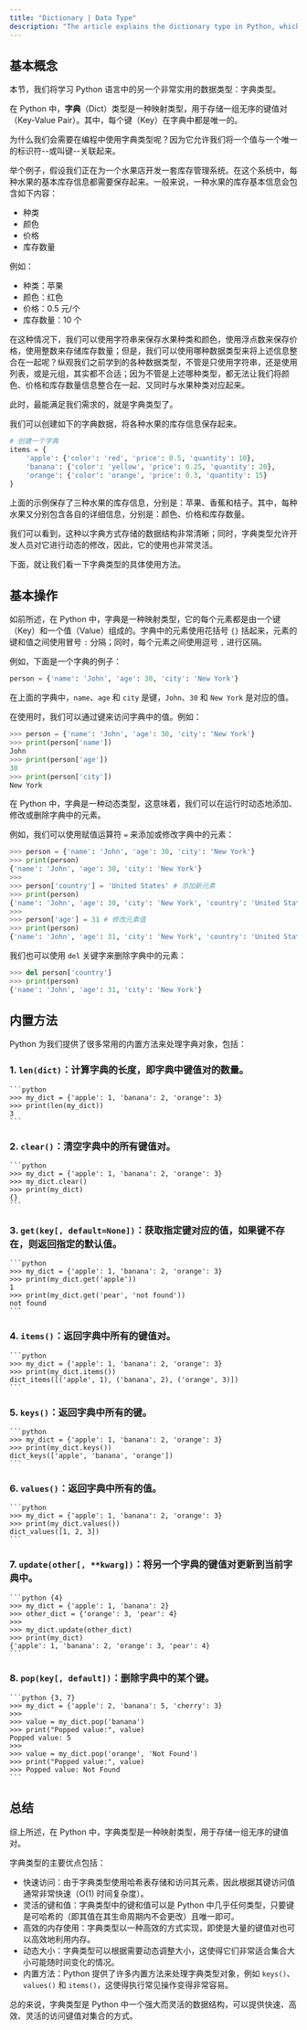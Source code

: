 ```yaml
---
title: "Dictionary | Data Type"
description: "The article explains the dictionary type in Python, which is used to store key-value pairs where each key is unique. It uses an example of a fruit store inventory system to show how dictionaries can organize and access data efficiently. The article also covers basic operations and benefits of dictionaries, including quick access times, dynamic sizing, and a variety of built-in methods."
---
```


## 基本概念

本节，我们将学习 Python 语言中的另一个非常实用的数据类型：字典类型。

在 Python 中，**字典**（Dict）类型是一种映射类型，用于存储一组无序的键值对（Key-Value Pair）。其中，每个键（Key）在字典中都是唯一的。

为什么我们会需要在编程中使用字典类型呢？因为它允许我们将一个值与一个唯一的标识符--或叫键--关联起来。

举个例子，假设我们正在为一个水果店开发一套库存管理系统。在这个系统中，每种水果的基本库存信息都需要保存起来。一般来说，一种水果的库存基本信息会包含如下内容：

-   种类
-   颜色
-   价格
-   库存数量

例如：

-   种类：苹果
-   颜色：红色
-   价格：0.5 元/个
-   库存数量：10 个

在这种情况下，我们可以使用字符串来保存水果种类和颜色，使用浮点数来保存价格，使用整数来存储库存数量；但是，我们可以使用哪种数据类型来将上述信息整合在一起呢？纵观我们之前学到的各种数据类型，不管是只使用字符串，还是使用列表，或是元组，其实都不合适；因为不管是上述哪种类型，都无法让我们将颜色、价格和库存数量信息整合在一起、又同时与水果种类对应起来。

此时，最能满足我们需求的，就是字典类型了。

我们可以创建如下的字典数据，将各种水果的库存信息保存起来。

```python
# 创建一个字典
items = {
    'apple': {'color': 'red', 'price': 0.5, 'quantity': 10},
    'banana': {'color': 'yellow', 'price': 0.25, 'quantity': 20},
    'orange': {'color': 'orange', 'price': 0.3, 'quantity': 15}
}
```

上面的示例保存了三种水果的库存信息，分别是：苹果、香蕉和桔子。其中，每种水果又分别包含各自的详细信息，分别是：颜色、价格和库存数量。

我们可以看到，这种以字典方式存储的数据结构非常清晰；同时，字典类型允许开发人员对它进行动态的修改，因此，它的使用也非常灵活。

下面，就让我们看一下字典类型的具体使用方法。

## 基本操作

如前所述，在 Python 中，字典是一种映射类型，它的每个元素都是由一个键（Key）和一个值（Value）组成的。字典中的元素使用花括号 `{}` 括起来，元素的键和值之间使用冒号 `:` 分隔；同时，每个元素之间使用逗号 `,` 进行区隔。

例如，下面是一个字典的例子：

```python
person = {'name': 'John', 'age': 30, 'city': 'New York'}
```

在上面的字典中，`name`、`age` 和 `city` 是键，`John`、`30` 和 `New York` 是对应的值。

在使用时，我们可以通过键来访问字典中的值。例如：

```python
>>> person = {'name': 'John', 'age': 30, 'city': 'New York'}
>>> print(person['name'])
John
>>> print(person['age'])
30
>>> print(person['city'])
New York
```

在 Python 中，字典是一种动态类型，这意味着，我们可以在运行时动态地添加、修改或删除字典中的元素。

例如，我们可以使用赋值运算符 `=` 来添加或修改字典中的元素：

```python
>>> person = {'name': 'John', 'age': 30, 'city': 'New York'}
>>> print(person)
{'name': 'John', 'age': 30, 'city': 'New York'}
>>>
>>> person['country'] = 'United States' # 添加新元素
>>> print(person)
{'name': 'John', 'age': 30, 'city': 'New York', 'country': 'United States'}
>>>
>>> person['age'] = 31 # 修改元素值
>>> print(person)
{'name': 'John', 'age': 31, 'city': 'New York', 'country': 'United States'}
```

我们也可以使用 `del` 关键字来删除字典中的元素：

```python
>>> del person['country']
>>> print(person)
{'name': 'John', 'age': 31, 'city': 'New York'}
```

## 内置方法

Python 为我们提供了很多常用的内置方法来处理字典对象，包括：

### 1. `len(dict)`：计算字典的长度，即字典中键值对的数量。

    ```python
    >>> my_dict = {'apple': 1, 'banana': 2, 'orange': 3}
    >>> print(len(my_dict))
    3
    ```

### 2. `clear()`：清空字典中的所有键值对。

    ```python
    >>> my_dict = {'apple': 1, 'banana': 2, 'orange': 3}
    >>> my_dict.clear()
    >>> print(my_dict)
    {}
    ```

### 3. `get(key[, default=None])`：获取指定键对应的值，如果键不存在，则返回指定的默认值。

    ```python
    >>> my_dict = {'apple': 1, 'banana': 2, 'orange': 3}
    >>> print(my_dict.get('apple'))
    1
    >>> print(my_dict.get('pear', 'not found'))
    not found
    ```

### 4. `items()`：返回字典中所有的键值对。

    ```python
    >>> my_dict = {'apple': 1, 'banana': 2, 'orange': 3}
    >>> print(my_dict.items())
    dict_items([('apple', 1), ('banana', 2), ('orange', 3)])
    ```

### 5. `keys()`：返回字典中所有的键。

    ```python
    >>> my_dict = {'apple': 1, 'banana': 2, 'orange': 3}
    >>> print(my_dict.keys())
    dict_keys(['apple', 'banana', 'orange'])
    ```

### 6. `values()`：返回字典中所有的值。

    ```python
    >>> my_dict = {'apple': 1, 'banana': 2, 'orange': 3}
    >>> print(my_dict.values())
    dict_values([1, 2, 3])
    ```

### 7. `update(other[, **kwarg])`：将另一个字典的键值对更新到当前字典中。

    ```python {4}
    >>> my_dict = {'apple': 1, 'banana': 2}
    >>> other_dict = {'orange': 3, 'pear': 4}
    >>>
    >>> my_dict.update(other_dict)
    >>> print(my_dict)
    {'apple': 1, 'banana': 2, 'orange': 3, 'pear': 4}
    ```

### 8. `pop(key[, default])`：删除字典中的某个键。

    ```python {3, 7}
    >>> my_dict = {'apple': 2, 'banana': 5, 'cherry': 3}
    >>>
    >>> value = my_dict.pop('banana')
    >>> print("Popped value:", value)
    Popped value: 5
    >>>
    >>> value = my_dict.pop('orange', 'Not Found')
    >>> print("Popped value:", value)
    >>> Popped value: Not Found
    ```

## 总结

综上所述，在 Python 中，字典类型是一种映射类型，用于存储一组无序的键值对。

字典类型的主要优点包括：

-   快速访问：由于字典类型使用哈希表存储和访问其元素，因此根据其键访问值通常非常快速（O(1) 时间复杂度）。
-   灵活的键和值：字典类型中的键和值可以是 Python 中几乎任何类型，只要键是可哈希的（即其值在其生命周期内不会更改）且唯一即可。
-   高效的内存使用：字典类型以一种高效的方式实现，即使是大量的键值对也可以高效地利用内存。
-   动态大小：字典类型可以根据需要动态调整大小，这使得它们非常适合集合大小可能随时间变化的情况。
-   内置方法：Python 提供了许多内置方法来处理字典类型对象，例如 `keys()`、`values()` 和 `items()`，这使得执行常见操作变得非常容易。

总的来说，字典类型是 Python 中一个强大而灵活的数据结构，可以提供快速、高效、灵活的访问键值对集合的方式。

